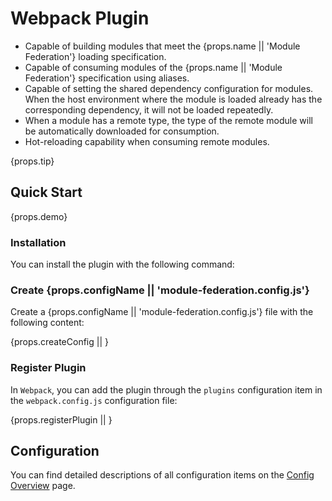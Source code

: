 # Webpack Plugin

- Capable of building modules that meet the {props.name || 'Module Federation'} loading specification.
- Capable of consuming modules of the {props.name || 'Module Federation'} specification using aliases.
- Capable of setting the shared dependency configuration for modules. When the host environment where the module is loaded already has the corresponding dependency, it will not be loaded repeatedly.
- When a module has a remote type, the type of the remote module will be automatically downloaded for consumption.
- Hot-reloading capability when consuming remote modules.

{props.tip}

## Quick Start

{props.demo}

### Installation

You can install the plugin with the following command:


<InstallKit
  pkgName={props.pkgName}
/>

### Create {props.configName || 'module-federation.config.js'}

Create a {props.configName || 'module-federation.config.js'} file with the following content:


{props.createConfig || <CreateConfig />}

### Register Plugin

In `Webpack`, you can add the plugin through the `plugins` configuration item in the `webpack.config.js` configuration file:


{props.registerPlugin || <RegisterPlugin />}

## Configuration

You can find detailed descriptions of all configuration items on the [Config Overview](../../configure/index) page.
